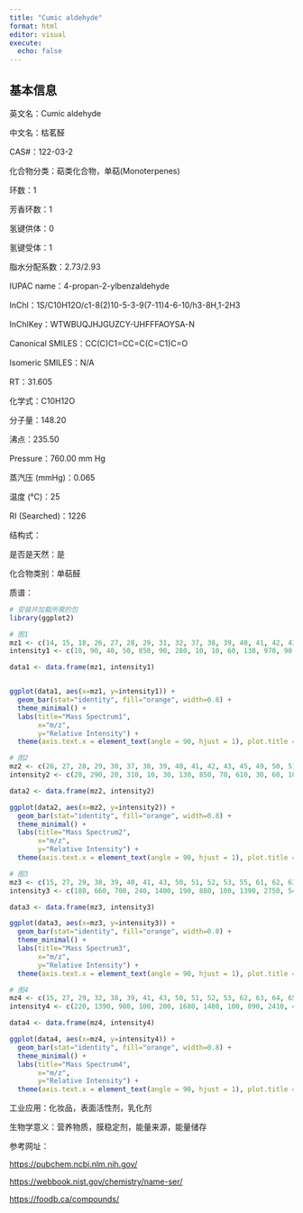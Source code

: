 ```yaml
---
title: "Cumic aldehyde"
format: html
editor: visual
execute: 
  echo: false
---
```


## 基本信息

英文名：Cumic aldehyde

中文名：枯茗醛

CAS#：122-03-2

化合物分类：萜类化合物，单萜(Monoterpenes)

环数：1

芳香环数：1

氢键供体：0

氢键受体：1

脂水分配系数：2.73/2.93

IUPAC name：4-propan-2-ylbenzaldehyde

InChl：1S/C10H12O/c1-8(2)10-5-3-9(7-11)4-6-10/h3-8H,1-2H3

InChlKey：WTWBUQJHJGUZCY-UHFFFAOYSA-N

Canonical SMILES：CC(C)C1=CC=C(C=C1)C=O

Isomeric SMILES：N/A

RT：31.605

化学式：C10H12O

分子量：148.20

沸点：235.50

Pressure：760.00 mm Hg

蒸汽压 (mmHg)：0.065

温度 (℃)：25

RI (Searched)：1226

结构式：

是否是天然：是

化合物类别：单萜醛

质谱：

```r
# 安装并加载所需的包
library(ggplot2)

# 图1
mz1 <- c(14, 15, 18, 26, 27, 28, 29, 31, 32, 37, 38, 39, 40, 41, 42, 43, 44, 45, 49, 50, 51, 52, 53, 54, 55, 56, 57, 58, 59, 60, 61, 62, 63, 64, 65, 66, 67, 69, 71, 72, 73, 74, 75, 76, 77, 78, 79, 80, 81, 82, 83, 84, 85, 86, 87, 88, 89, 90, 91, 92, 93, 94, 95, 96, 97, 98, 99, 101, 102, 103, 104, 105, 106, 107, 108, 113, 114, 115, 116, 117, 118, 119, 120, 121, 124, 127, 128, 129, 130, 131, 132, 133, 134, 135, 136, 145, 146, 147, 148, 149, 150, 151)
intensity1 <- c(10, 90, 40, 50, 850, 90, 280, 10, 10, 60, 130, 970, 90, 1120, 70, 130, 20, 10, 40, 620, 1550, 330, 270, 30, 100, 10, 50, 60, 20, 40, 70, 180, 510, 120, 530, 110, 30, 10, 20, 60, 90, 270, 260, 300, 2880, 750, 2110, 150, 10, 10, 10, 10, 30, 60, 70, 20, 190, 140, 2190, 210, 70, 10, 10, 10, 10, 30, 20, 90, 300, 1510, 600, 6790, 630, 160, 20, 10, 20, 570, 120, 510, 130, 2890, 350, 30, 10, 30, 50, 170, 100, 350, 430, 9999, 970, 170, 20, 60, 30, 1090, 6640, 780, 110, 10)

data1 <- data.frame(mz1, intensity1)


ggplot(data1, aes(x=mz1, y=intensity1)) +
  geom_bar(stat="identity", fill="orange", width=0.8) + 
  theme_minimal() + 
  labs(title="Mass Spectrum1",
       x="m/z",
       y="Relative Intensity") + 
  theme(axis.text.x = element_text(angle = 90, hjust = 1), plot.title = element_text(hjust = 0.5))  

# 图2
mz2 <- c(26, 27, 28, 29, 30, 37, 38, 39, 40, 41, 42, 43, 45, 49, 50, 51, 52, 53, 54, 55, 56, 57, 58, 59, 60, 61, 62, 63, 64, 65, 66, 67, 71, 72, 73, 74, 75, 76, 77, 78, 79, 80, 84, 85, 86, 87, 88, 89, 90, 91, 92, 93, 94, 97, 98, 99, 100, 101, 102, 103, 104, 105, 106, 107, 110, 111, 113, 114, 115, 116, 117, 118, 119, 120, 121, 127, 128, 129, 130, 131, 132, 133, 134, 135, 136, 145, 146, 147, 148, 149, 150)
intensity2 <- c(20, 290, 20, 310, 10, 30, 130, 850, 70, 610, 30, 60, 10, 40, 810, 1690, 370, 300, 10, 80, 10, 30, 30, 10, 10, 100, 400, 1050, 180, 790, 100, 10, 10, 40, 100, 680, 580, 660, 4760, 1460, 2770, 160, 10, 40, 110, 150, 50, 450, 180, 2980, 240, 70, 10, 10, 80, 30, 10, 150, 730, 3520, 1160, 9999, 880, 70, 10, 10, 30, 30, 1000, 170, 320, 160, 3260, 380, 40, 10, 10, 50, 20, 480, 190, 9960, 940, 50, 10, 50, 20, 900, 6530, 710, 50)

data2 <- data.frame(mz2, intensity2)

ggplot(data2, aes(x=mz2, y=intensity2)) +
  geom_bar(stat="identity", fill="orange", width=0.8) + 
  theme_minimal() + 
  labs(title="Mass Spectrum2",
       x="m/z",
       y="Relative Intensity") + 
  theme(axis.text.x = element_text(angle = 90, hjust = 1), plot.title = element_text(hjust = 0.5))  

# 图3
mz3 <- c(15, 27, 29, 38, 39, 40, 41, 43, 50, 51, 52, 53, 55, 61, 62, 63, 64, 65, 66, 72, 73, 74, 75, 76, 77, 78, 79, 80, 86, 87, 89, 91, 92, 101, 102, 103, 104, 105, 106, 115, 116, 117, 119, 120, 131, 133, 134, 147, 148, 149)
intensity3 <- c(180, 660, 700, 240, 1400, 190, 880, 100, 1390, 2750, 540, 470, 150, 130, 480, 1220, 240, 960, 190, 120, 150, 750, 700, 850, 5690, 1560, 3620, 220, 120, 180, 490, 3540, 310, 160, 730, 3000, 1190, 9620, 760, 900, 150, 260, 2940, 310, 450, 9999, 1150, 1240, 7940, 880)

data3 <- data.frame(mz3, intensity3)

ggplot(data3, aes(x=mz3, y=intensity3)) +
  geom_bar(stat="identity", fill="orange", width=0.8) + 
  theme_minimal() + 
  labs(title="Mass Spectrum3",
       x="m/z",
       y="Relative Intensity") + 
  theme(axis.text.x = element_text(angle = 90, hjust = 1), plot.title = element_text(hjust = 0.5)) 

# 图4
mz4 <- c(15, 27, 29, 32, 38, 39, 41, 43, 50, 51, 52, 53, 62, 63, 64, 65, 66, 74, 75, 76, 77, 78, 79, 80, 89, 90, 91, 92, 102, 103, 104, 105, 106, 115, 116, 117, 119, 120, 131, 132, 133, 134, 147, 148, 149)
intensity4 <- c(220, 1390, 980, 100, 200, 1680, 1480, 100, 890, 2410, 400, 330, 250, 740, 130, 600, 130, 360, 380, 450, 4190, 1080, 2480, 140, 270, 130, 2720, 190, 340, 2220, 690, 7450, 550, 440, 100, 170, 2600, 240, 300, 140, 9999, 820, 760, 6560, 660)

data4 <- data.frame(mz4, intensity4)

ggplot(data4, aes(x=mz4, y=intensity4)) +
  geom_bar(stat="identity", fill="orange", width=0.8) + 
  theme_minimal() + 
  labs(title="Mass Spectrum4",
       x="m/z",
       y="Relative Intensity") + 
  theme(axis.text.x = element_text(angle = 90, hjust = 1), plot.title = element_text(hjust = 0.5)) 

```

工业应用：化妆品，表面活性剂，乳化剂

生物学意义：营养物质，膜稳定剂，能量来源，能量储存


参考网址：

<https://pubchem.ncbi.nlm.nih.gov/>

<https://webbook.nist.gov/chemistry/name-ser/>

<https://foodb.ca/compounds/>
